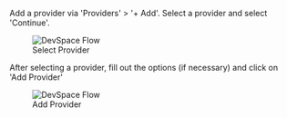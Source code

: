
Add a provider via 'Providers' > '+ Add'. Select a provider and select 'Continue'.

<figure>
  <img src="/docs/media/add-provider-1.png" alt="DevSpace Flow" />
  <figcaption>Select Provider</figcaption>
</figure>

After selecting a provider, fill out the options (if necessary) and click on 'Add Provider'

<figure>
  <img src="/docs/media/add-provider-2.png" alt="DevSpace Flow" />
  <figcaption>Add Provider</figcaption>
</figure>

